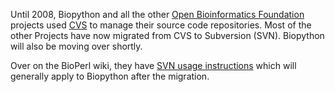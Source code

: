 Until 2008, Biopython and all the other [http://open-bio.org Open Bioinformatics Foundation] projects used [[CVS]] to manage their source code repositories.  Most of the other Projects have now migrated from CVS to Subversion (SVN).  Biopython will also be moving over shortly.

Over on the BioPerl wiki, they have [http://bioperl.org/wiki/Using_Subversion SVN usage instructions] which will generally apply to Biopython after the migration.